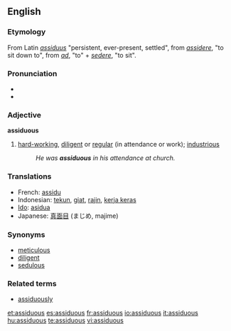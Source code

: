 ==English==

===Etymology===
From Latin ''[[assiduus]]'' "persistent, ever-present, settled", from ''[[assidere]]'', "to sit down to", from ''[[ad#Latin|ad]]'', "to" + ''[[sedere]]'', "to sit".

===Pronunciation===
*{{IPA|/əˈsɪdjʒu.əs/}}
*{{audio|en-us-assiduous.ogg|Audio (US)}}

===Adjective===
'''assiduous'''

# [[hard-working]], [[diligent]] or [[regular]] (in attendance or work); [[industrious]]
#:''He was '''assiduous''' in his attendance at church.''

===Translations===
{{rfc-level|Translations at L3+ (AutoFormat would have corrected level of Translations)}}
*French: [[assidu]]
*Indonesian: [[tekun]], [[giat]], [[rajin]], [[kerja keras]]
*[[Ido]]: [[asidua]]
*Japanese: [[真面目]] (まじめ, majime)

===Synonyms===
* [[meticulous]]
* [[diligent]]
* [[sedulous]]

===Related terms===
* [[assiduously]]

[[et:assiduous]]
[[es:assiduous]]
[[fr:assiduous]]
[[io:assiduous]]
[[it:assiduous]]
[[hu:assiduous]]
[[te:assiduous]]
[[vi:assiduous]]
